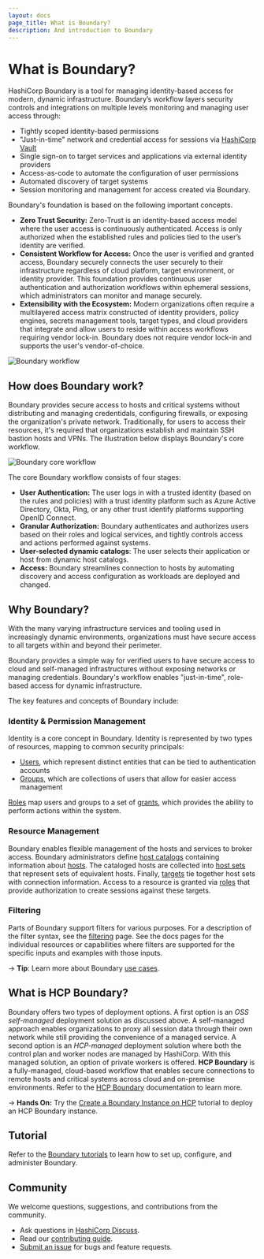 ```yaml
---
layout: docs
page_title: What is Boundary?
description: And introduction to Boundary
---
```


# What is Boundary?

HashiCorp Boundary is a tool for managing identity-based access for modern, dynamic infrastructure. Boundary’s workflow layers security controls and integrations on multiple levels monitoring and managing user access through:

- Tightly scoped identity-based permissions
- "Just-in-time" network and credential access for sessions via [HashiCorp Vault](https://www.vaultproject.io/)
- Single sign-on to target services and applications via external identity providers
- Access-as-code to automate the configuration of user permissions
- Automated discovery of target systems
- Session monitoring and management for access created via Boundary.

Boundary's foundation is based on the following important concepts.

- **Zero Trust Security:** Zero-Trust is an identity-based access model where the user access is continuously authenticated. Access is only authorized when the established rules and policies tied to the user’s identity are verified.
- **Consistent Workflow for Access:** Once the user is verified and granted access, Boundary securely connects the user securely to their infrastructure regardless of cloud platform, target environment, or identity provider. This foundation provides continuous user authentication and authorization workflows within ephemeral sessions, which administrators can monitor and manage securely.
- **Extensibility with the Ecosystem:** Modern organizations often require a multilayered access matrix constructed of identity providers, policy engines, secrets management tools, target types, and cloud providers that integrate and allow users to reside within access workflows requiring vendor lock-in. Boundary does not require vendor lock-in and supports the user's vendor-of-choice.

![Boundary workflow](/img/boundary.png)

## How does Boundary work?

Boundary provides secure access to hosts and critical systems without distributing and managing credentidals, configuring firewalls, or exposing the organization's private network. Traditionally, for users to access their resources, it's required that organizations establish and maintain SSH bastion hosts and VPNs. The illustration below displays Boundary's core workflow.

![Boundary core workflow](/img/boundary-core-workflow.png)

The core Boundary workflow consists of four stages:

- **User Authentication:** The user logs in with a trusted identity (based on the rules and policies) with a trust identity platform such as Azure Active Directory, Okta, Ping, or any other trust identify platforms supporting OpenID Connect.
- **Granular Authorization:** Boundary authenticates and authorizes users based on their roles and logical services, and tightly controls access and actions performed against systems.
- **User-selected dynamic catalogs**: The user selects their application or host from dynamic host catalogs.
- **Access:** Boundary streamlines connection to hosts by automating discovery and access configuration as workloads are deployed and changed.


## Why Boundary?

With the many varying infrastructure services and tooling used in increasingly dynamic environments, organizations must have secure access to all targets within and beyond their perimeter.

Boundary provides a simple way for verified users to have secure access to cloud
and self-managed infrastructures without exposing networks or
managing credentials. Boundary's workflow enables "just-in-time",
role-based access for dynamic infrastructure.

The key features and concepts of Boundary include:

### Identity & Permission Management

Identity is a core concept in Boundary. Identity is represented by two types of
resources, mapping to common security principals:

- [Users](/docs/concepts/domain-model/users), which represent distinct entities
  that can be tied to authentication accounts
- [Groups](/docs/concepts/domain-model/groups), which are collections of users
  that allow for easier access management

[Roles](/docs/concepts/domain-model/roles) map users and groups to a set of
[grants](/docs/concepts/security/permissions), which provides the ability to
perform actions within the system.

### Resource Management

Boundary enables flexible management of the hosts and services to
broker access. Boundary administrators define [host
catalogs](/docs/concepts/domain-model/host-catalogs) containing information
about [hosts](/docs/concepts/domain-model/hosts). The cataloged hosts are collected
into [host sets](/docs/concepts/domain-model/host-sets) that represent sets of
equivalent hosts. Finally, [targets](/docs/concepts/domain-model/targets) tie
together host sets with connection information. Access to a resource is
granted via [roles](/docs/concepts/domain-model/roles) that provide
authorization to create sessions against these targets.

### Filtering

Parts of Boundary support filters for various purposes. For a description
of the filter syntax, see the [filtering](/docs/concepts/filtering) page. See
the docs pages for the individual resources or capabilities where filters are
supported for the specific inputs and examples with those inputs.

-> **Tip**: Learn more about Boundary [use cases](/docs/use-cases).

## What is HCP Boundary?

Boundary offers two types of deployment options. A first option is an *OSS self-managed* deployment solution as discussed above. A self-managed approach enables organizations to proxy all session data through their own network while still providing the convenience of a managed service. A second option is an *HCP-managed* deployment solution where both the control plan and worker nodes are managed by HashiCorp. With this managed solution, an option of private workers is offered. **HCP Boundary** is a fully-managed, cloud-based workflow that enables secure connections to remote hosts and critical systems across cloud and on-premise environments. Refer to the [HCP Boundary](https://cloud.hashicorp.com/docs/boundary
) documentation to learn more.

-> **Hands On:** Try the [Create a Boundary Instance on HCP](https://learn.hashicorp.com/tutorials/boundary/hcp-getting-started-create?in=boundary/hcp-getting-started) tutorial to deploy an HCP Boundary instance.

## Tutorial

Refer to the [Boundary tutorials](https://learn.hashicorp.com/boundary) to learn how to set up, configure, and administer Boundary.

## Community

We welcome questions, suggestions, and contributions from the community.

- Ask questions in [HashiCorp Discuss](https://discuss.hashicorp.com/c/boundary/50).
- Read our [contributing guide](https://github.com/hashicorp/boundary/blob/main/CONTRIBUTING.md).
- [Submit an issue](https://github.com/hashicorp/boundary/issues) for bugs and feature requests.
